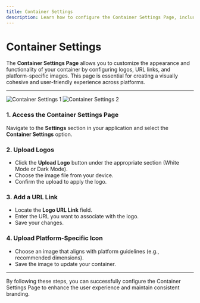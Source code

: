 ```yaml
---
title: Container Settings
description: Learn how to configure the Container Settings Page, including adding logos for different themes, linking URLs, and platform-specific images.
---
```


# Container Settings

The **Container Settings Page** allows you to customize the appearance and functionality of your container by configuring logos, URL links, and platform-specific images. This page is essential for creating a visually cohesive and user-friendly experience across platforms.

---

![Container Settings 1](/Settings-ContainerSettings-1.png)
![Container Settings 2](/Settings-ContainerSettings-2.png)


### 1. Access the Container Settings Page
Navigate to the **Settings** section in your application and select the **Container Settings** option.

### 2. Upload Logos
- Click the **Upload Logo** button under the appropriate section (White Mode or Dark Mode).
- Choose the image file from your device.
- Confirm the upload to apply the logo.

### 3. Add a URL Link
- Locate the **Logo URL Link** field.
- Enter the URL you want to associate with the logo.
- Save your changes.

### 4. Upload Platform-Specific Icon
- Choose an image that aligns with platform guidelines (e.g., recommended dimensions).
- Save the image to update your container.

---

By following these steps, you can successfully configure the Container Settings Page to enhance the user experience and maintain consistent branding.
